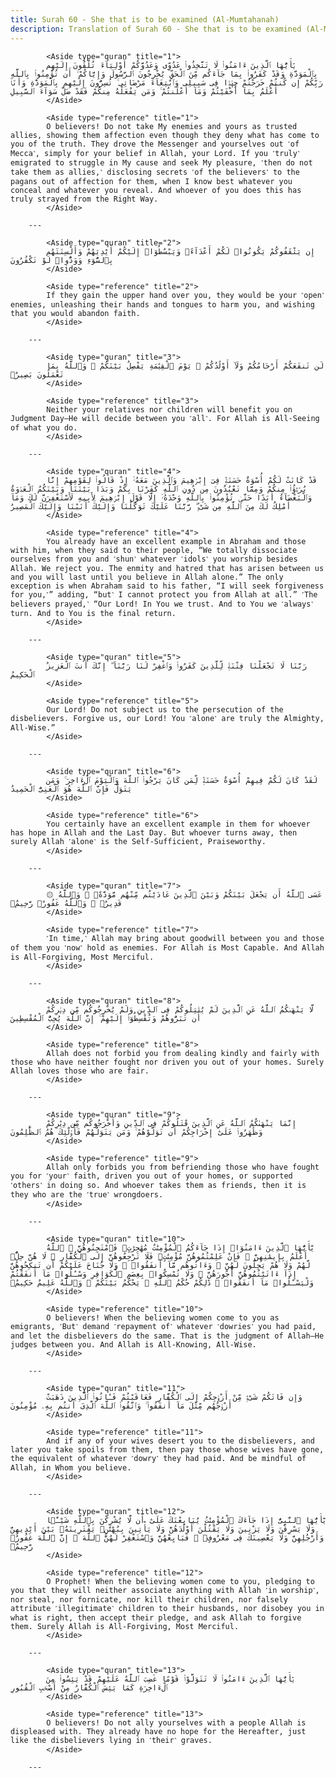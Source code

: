 ```yaml
---
title: Surah 60 - She that is to be examined (Al-Mumtahanah)
description: Translation of Surah 60 - She that is to be examined (Al-Mumtahanah)
---
```





            <Aside type="quran" title="1">
            يَٰٓأَيُّهَا ٱلَّذِينَ ءَامَنُوا۟ لَا تَتَّخِذُوا۟ عَدُوِّى وَعَدُوَّكُمْ أَوْلِيَآءَ تُلْقُونَ إِلَيْهِم بِٱلْمَوَدَّةِ وَقَدْ كَفَرُوا۟ بِمَا جَآءَكُم مِّنَ ٱلْحَقِّ يُخْرِجُونَ ٱلرَّسُولَ وَإِيَّاكُمْ ۙ أَن تُؤْمِنُوا۟ بِٱللَّهِ رَبِّكُمْ إِن كُنتُمْ خَرَجْتُمْ جِهَٰدًۭا فِى سَبِيلِى وَٱبْتِغَآءَ مَرْضَاتِى ۚ تُسِرُّونَ إِلَيْهِم بِٱلْمَوَدَّةِ وَأَنَا۠ أَعْلَمُ بِمَآ أَخْفَيْتُمْ وَمَآ أَعْلَنتُمْ ۚ وَمَن يَفْعَلْهُ مِنكُمْ فَقَدْ ضَلَّ سَوَآءَ ٱلسَّبِيلِ
            </Aside>

            <Aside type="reference" title="1">
            O believers! Do not take My enemies and yours as trusted allies, showing them affection even though they deny what has come to you of the truth. They drove the Messenger and yourselves out ˹of Mecca˺, simply for your belief in Allah, your Lord. If you ˹truly˺ emigrated to struggle in My cause and seek My pleasure, ˹then do not take them as allies,˺ disclosing secrets ˹of the believers˺ to the pagans out of affection for them, when I know best whatever you conceal and whatever you reveal. And whoever of you does this has truly strayed from the Right Way.
            </Aside>

        ---
        
            <Aside type="quran" title="2">
            إِن يَثْقَفُوكُمْ يَكُونُوا۟ لَكُمْ أَعْدَآءًۭ وَيَبْسُطُوٓا۟ إِلَيْكُمْ أَيْدِيَهُمْ وَأَلْسِنَتَهُم بِٱلسُّوٓءِ وَوَدُّوا۟ لَوْ تَكْفُرُونَ
            </Aside>

            <Aside type="reference" title="2">
            If they gain the upper hand over you, they would be your ˹open˺ enemies, unleashing their hands and tongues to harm you, and wishing that you would abandon faith.
            </Aside>

        ---
        
            <Aside type="quran" title="3">
            لَن تَنفَعَكُمْ أَرْحَامُكُمْ وَلَآ أَوْلَٰدُكُمْ ۚ يَوْمَ ٱلْقِيَٰمَةِ يَفْصِلُ بَيْنَكُمْ ۚ وَٱللَّهُ بِمَا تَعْمَلُونَ بَصِيرٌۭ
            </Aside>

            <Aside type="reference" title="3">
            Neither your relatives nor children will benefit you on Judgment Day—He will decide between you ˹all˺. For Allah is All-Seeing of what you do.
            </Aside>

        ---
        
            <Aside type="quran" title="4">
            قَدْ كَانَتْ لَكُمْ أُسْوَةٌ حَسَنَةٌۭ فِىٓ إِبْرَٰهِيمَ وَٱلَّذِينَ مَعَهُۥٓ إِذْ قَالُوا۟ لِقَوْمِهِمْ إِنَّا بُرَءَٰٓؤُا۟ مِنكُمْ وَمِمَّا تَعْبُدُونَ مِن دُونِ ٱللَّهِ كَفَرْنَا بِكُمْ وَبَدَا بَيْنَنَا وَبَيْنَكُمُ ٱلْعَدَٰوَةُ وَٱلْبَغْضَآءُ أَبَدًا حَتَّىٰ تُؤْمِنُوا۟ بِٱللَّهِ وَحْدَهُۥٓ إِلَّا قَوْلَ إِبْرَٰهِيمَ لِأَبِيهِ لَأَسْتَغْفِرَنَّ لَكَ وَمَآ أَمْلِكُ لَكَ مِنَ ٱللَّهِ مِن شَىْءٍۢ ۖ رَّبَّنَا عَلَيْكَ تَوَكَّلْنَا وَإِلَيْكَ أَنَبْنَا وَإِلَيْكَ ٱلْمَصِيرُ
            </Aside>

            <Aside type="reference" title="4">
            You already have an excellent example in Abraham and those with him, when they said to their people, “We totally dissociate ourselves from you and ˹shun˺ whatever ˹idols˺ you worship besides Allah. We reject you. The enmity and hatred that has arisen between us and you will last until you believe in Allah alone.” The only exception is when Abraham said to his father, “I will seek forgiveness for you,˹” adding, “but˺ I cannot protect you from Allah at all.” ˹The believers prayed,˺ “Our Lord! In You we trust. And to You we ˹always˺ turn. And to You is the final return.
            </Aside>

        ---
        
            <Aside type="quran" title="5">
            رَبَّنَا لَا تَجْعَلْنَا فِتْنَةًۭ لِّلَّذِينَ كَفَرُوا۟ وَٱغْفِرْ لَنَا رَبَّنَآ ۖ إِنَّكَ أَنتَ ٱلْعَزِيزُ ٱلْحَكِيمُ
            </Aside>

            <Aside type="reference" title="5">
            Our Lord! Do not subject us to the persecution of the disbelievers. Forgive us, our Lord! You ˹alone˺ are truly the Almighty, All-Wise.”
            </Aside>

        ---
        
            <Aside type="quran" title="6">
            لَقَدْ كَانَ لَكُمْ فِيهِمْ أُسْوَةٌ حَسَنَةٌۭ لِّمَن كَانَ يَرْجُوا۟ ٱللَّهَ وَٱلْيَوْمَ ٱلْءَاخِرَ ۚ وَمَن يَتَوَلَّ فَإِنَّ ٱللَّهَ هُوَ ٱلْغَنِىُّ ٱلْحَمِيدُ
            </Aside>

            <Aside type="reference" title="6">
            You certainly have an excellent example in them for whoever has hope in Allah and the Last Day. But whoever turns away, then surely Allah ˹alone˺ is the Self-Sufficient, Praiseworthy.
            </Aside>

        ---
        
            <Aside type="quran" title="7">
            ۞ عَسَى ٱللَّهُ أَن يَجْعَلَ بَيْنَكُمْ وَبَيْنَ ٱلَّذِينَ عَادَيْتُم مِّنْهُم مَّوَدَّةًۭ ۚ وَٱللَّهُ قَدِيرٌۭ ۚ وَٱللَّهُ غَفُورٌۭ رَّحِيمٌۭ
            </Aside>

            <Aside type="reference" title="7">
            ˹In time,˺ Allah may bring about goodwill between you and those of them you ˹now˺ hold as enemies. For Allah is Most Capable. And Allah is All-Forgiving, Most Merciful.
            </Aside>

        ---
        
            <Aside type="quran" title="8">
            لَّا يَنْهَىٰكُمُ ٱللَّهُ عَنِ ٱلَّذِينَ لَمْ يُقَٰتِلُوكُمْ فِى ٱلدِّينِ وَلَمْ يُخْرِجُوكُم مِّن دِيَٰرِكُمْ أَن تَبَرُّوهُمْ وَتُقْسِطُوٓا۟ إِلَيْهِمْ ۚ إِنَّ ٱللَّهَ يُحِبُّ ٱلْمُقْسِطِينَ
            </Aside>

            <Aside type="reference" title="8">
            Allah does not forbid you from dealing kindly and fairly with those who have neither fought nor driven you out of your homes. Surely Allah loves those who are fair.
            </Aside>

        ---
        
            <Aside type="quran" title="9">
            إِنَّمَا يَنْهَىٰكُمُ ٱللَّهُ عَنِ ٱلَّذِينَ قَٰتَلُوكُمْ فِى ٱلدِّينِ وَأَخْرَجُوكُم مِّن دِيَٰرِكُمْ وَظَٰهَرُوا۟ عَلَىٰٓ إِخْرَاجِكُمْ أَن تَوَلَّوْهُمْ ۚ وَمَن يَتَوَلَّهُمْ فَأُو۟لَٰٓئِكَ هُمُ ٱلظَّٰلِمُونَ
            </Aside>

            <Aside type="reference" title="9">
            Allah only forbids you from befriending those who have fought you for ˹your˺ faith, driven you out of your homes, or supported ˹others˺ in doing so. And whoever takes them as friends, then it is they who are the ˹true˺ wrongdoers.
            </Aside>

        ---
        
            <Aside type="quran" title="10">
            يَٰٓأَيُّهَا ٱلَّذِينَ ءَامَنُوٓا۟ إِذَا جَآءَكُمُ ٱلْمُؤْمِنَٰتُ مُهَٰجِرَٰتٍۢ فَٱمْتَحِنُوهُنَّ ۖ ٱللَّهُ أَعْلَمُ بِإِيمَٰنِهِنَّ ۖ فَإِنْ عَلِمْتُمُوهُنَّ مُؤْمِنَٰتٍۢ فَلَا تَرْجِعُوهُنَّ إِلَى ٱلْكُفَّارِ ۖ لَا هُنَّ حِلٌّۭ لَّهُمْ وَلَا هُمْ يَحِلُّونَ لَهُنَّ ۖ وَءَاتُوهُم مَّآ أَنفَقُوا۟ ۚ وَلَا جُنَاحَ عَلَيْكُمْ أَن تَنكِحُوهُنَّ إِذَآ ءَاتَيْتُمُوهُنَّ أُجُورَهُنَّ ۚ وَلَا تُمْسِكُوا۟ بِعِصَمِ ٱلْكَوَافِرِ وَسْـَٔلُوا۟ مَآ أَنفَقْتُمْ وَلْيَسْـَٔلُوا۟ مَآ أَنفَقُوا۟ ۚ ذَٰلِكُمْ حُكْمُ ٱللَّهِ ۖ يَحْكُمُ بَيْنَكُمْ ۚ وَٱللَّهُ عَلِيمٌ حَكِيمٌۭ
            </Aside>

            <Aside type="reference" title="10">
            O believers! When the believing women come to you as emigrants, ˹But˺ demand ˹repayment of˺ whatever ˹dowries˺ you had paid, and let the disbelievers do the same. That is the judgment of Allah—He judges between you. And Allah is All-Knowing, All-Wise.
            </Aside>

        ---
        
            <Aside type="quran" title="11">
            وَإِن فَاتَكُمْ شَىْءٌۭ مِّنْ أَزْوَٰجِكُمْ إِلَى ٱلْكُفَّارِ فَعَاقَبْتُمْ فَـَٔاتُوا۟ ٱلَّذِينَ ذَهَبَتْ أَزْوَٰجُهُم مِّثْلَ مَآ أَنفَقُوا۟ ۚ وَٱتَّقُوا۟ ٱللَّهَ ٱلَّذِىٓ أَنتُم بِهِۦ مُؤْمِنُونَ
            </Aside>

            <Aside type="reference" title="11">
            And if any of your wives desert you to the disbelievers, and later you take spoils from them, then pay those whose wives have gone, the equivalent of whatever ˹dowry˺ they had paid. And be mindful of Allah, in Whom you believe.
            </Aside>

        ---
        
            <Aside type="quran" title="12">
            يَٰٓأَيُّهَا ٱلنَّبِىُّ إِذَا جَآءَكَ ٱلْمُؤْمِنَٰتُ يُبَايِعْنَكَ عَلَىٰٓ أَن لَّا يُشْرِكْنَ بِٱللَّهِ شَيْـًۭٔا وَلَا يَسْرِقْنَ وَلَا يَزْنِينَ وَلَا يَقْتُلْنَ أَوْلَٰدَهُنَّ وَلَا يَأْتِينَ بِبُهْتَٰنٍۢ يَفْتَرِينَهُۥ بَيْنَ أَيْدِيهِنَّ وَأَرْجُلِهِنَّ وَلَا يَعْصِينَكَ فِى مَعْرُوفٍۢ ۙ فَبَايِعْهُنَّ وَٱسْتَغْفِرْ لَهُنَّ ٱللَّهَ ۖ إِنَّ ٱللَّهَ غَفُورٌۭ رَّحِيمٌۭ
            </Aside>

            <Aside type="reference" title="12">
            O Prophet! When the believing women come to you, pledging to you that they will neither associate anything with Allah ˹in worship˺, nor steal, nor fornicate, nor kill their children, nor falsely attribute ˹illegitimate˺ children to their husbands, nor disobey you in what is right, then accept their pledge, and ask Allah to forgive them. Surely Allah is All-Forgiving, Most Merciful.
            </Aside>

        ---
        
            <Aside type="quran" title="13">
            يَٰٓأَيُّهَا ٱلَّذِينَ ءَامَنُوا۟ لَا تَتَوَلَّوْا۟ قَوْمًا غَضِبَ ٱللَّهُ عَلَيْهِمْ قَدْ يَئِسُوا۟ مِنَ ٱلْءَاخِرَةِ كَمَا يَئِسَ ٱلْكُفَّارُ مِنْ أَصْحَٰبِ ٱلْقُبُورِ
            </Aside>

            <Aside type="reference" title="13">
            O believers! Do not ally yourselves with a people Allah is displeased with. They already have no hope for the Hereafter, just like the disbelievers lying in ˹their˺ graves.
            </Aside>

        ---
        
